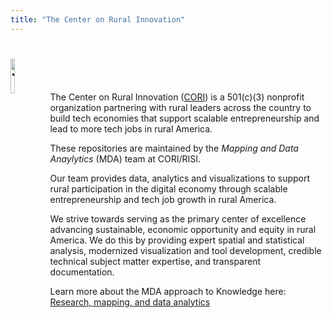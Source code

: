 ```yaml
---
title: "The Center on Rural Innovation"
---
```


<a href="https://ruralinnovation.us/" target="_blank"><img src="https://raw.githubusercontent.com/ruralinnovation/.github/main/profile/cori-logo-light.svg" alt="The Center on Rural Innovation" width="12%" align="left" /></a><br/>
========================================================================================================================

The Center on Rural Innovation ([CORI](https://ruralinnovation.us/)) is a 501(c)(3) nonprofit organization partnering with rural leaders across the country to build tech economies that support scalable entrepreneurship and lead to more tech jobs in rural America.

These repositories are maintained by the *Mapping and Data Anaylytics* (MDA) team at CORI/RISI.

Our team provides data, analytics and visualizations to support rural participation in the digital economy through scalable entrepreneurship and tech job growth in rural America.

We strive towards serving as the primary center of excellence advancing sustainable, economic opportunity and equity in rural America. We do this by providing expert spatial and statistical analysis, modernized visualization and tool development, credible technical subject matter expertise, and transparent documentation.

Learn more about the MDA approach to Knowledge here:
[Research, mapping, and data analytics](https://ruralinnovation.us/our-work/research_mapping/)

<!--

🏗️ This page is under construction! 🏗️

**Here are some ideas to get you started:**

🙋‍ A short introduction - what is your organization all about?
🌈 Contribution guidelines - how can the community get involved?
👩‍💻 Useful resources - where can the community find your docs? Is there anything else the community should know?
🍿 Fun facts - what does your team eat for breakfast?
🧙 Remember, you can do mighty things with the power of [Markdown](https://docs.github.com/github/writing-on-github/getting-started-with-writing-and-formatting-on-github/basic-writing-and-formatting-syntax)
-->
